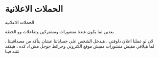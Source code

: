 # الحملات الاعلانية


الحملات الاعلانية

بعدين لما يكون عندنا منشورات ومشتركين وتفاعلات وو الخطة

لان لو عملنا اعلان دلوقتي ، هيدخل الشخص على حساباتنا عشان يتأكد من مصداقيتنا ، لما هيلاقي مفيش منشورات مفيش موقع الكتروني وخرائط جوجل مش اد كده ، هيفقد ثقته فينا